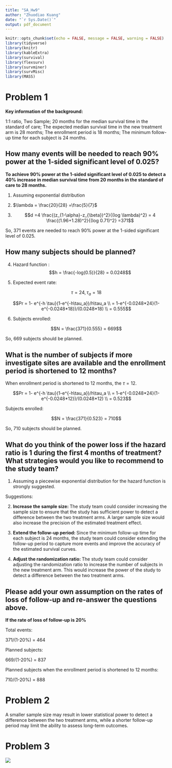 ```yaml
---
title: "SA_Hw9"
author: "Zhuodiao Kuang"
date: "`r Sys.Date()`"
output: pdf_document
---
```





```r
knitr::opts_chunk$set(echo = FALSE, message = FALSE, warning = FALSE)
library(tidyverse)
library(knitr)
library(kableExtra)
library(survival)
library(flexsurv)
library(survminer)
library(survMisc)
library(MASS)
```


# Problem 1

**Key information of the background:**

1:1 ratio, Two Sample; 
20 months for the median survival time in the standard of care;
The expected median survival time in the new treatment arm is 28 months;
The enrollment period is 18 months;
The minimum follow-up time for each subject is 24 months.

## How many events will be needed to reach 90% power at the 1-sided significant level of 0.025?

**To achieve 90% power at the 1-sided significant level of 0.025 to detect a 40% increase in median survival time from 20 months in the standard of care to 28 months.**



1. Assuming exponential distribution

2. $\lambda = \frac{20}{28} =\frac{5}{7}$

3. $$d =4 \frac{(z_{1-\alpha}-z_{\beta})^2}{(log \lambda)^2} = 
4 \frac{(1.96+1.28)^2}{(log 0.71)^2} =371$$

So, 371 events are needed to reach 90% power at the 1-sided significant level of 0.025.

## How many subjects should be planned?

4. Hazard function :
$$h = \frac{-log(0.5)}{28} = 0.0248$$

5. Expected event rate:

$$\tau = 24, \tau_{a} = 18$$

$$Pr = 1- e^{-h \tau}(1-e^{-h\tau_a})/h\tau_a \\ = 1-e^{-0.0248*24}(1-e^{-0.0248*18})/(0.0248*18)  \\ = 0.555$$

6. Subjects enrolled:

$$N = \frac{371}{0.555} = 669$$



So, 669 subjects should be planned.



## What is the number of subjects if more investigate sites are available and the enrollment period is shortened to 12 months?


When enrollment period is shortened to 12 months, the $\tau = 12$.


$$Pr = 1- e^{-h \tau}(1-e^{-h\tau_a})/h\tau_a \\ = 1-e^{-0.0248*24}(1-e^{-0.0248*12})/(0.0248*12)  \\ = 0.523$$

Subjects enrolled:

$$N = \frac{371}{0.523} = 710$$



So, 710 subjects should be planned.


## What do you think of the power loss if the hazard ratio is 1 during the first 4 months of treatment? What strategies would you like to recommend to the study team?

1. Assuming a piecewise exponential distribution for the hazard function is strongly suggested.

Suggestions:

2. **Increase the sample size: **The study team could consider increasing the sample size to ensure that the study has sufficient power to detect a difference between the two treatment arms. A larger sample size would also increase the precision of the estimated treatment effect.

3. **Extend the follow-up period: **Since the minimum follow-up time for each subject is 24 months, the study team could consider extending the follow-up period to capture more events and improve the accuracy of the estimated survival curves.

4. **Adjust the randomization ratio: **The study team could consider adjusting the randomization ratio to increase the number of subjects in the new treatment arm. This would increase the power of the study to detect a difference between the two treatment arms.

## Please add your own assumption on the rates of loss of follow-up and re-answer the questions above.

**If the rate of loss of follow-up is 20%**

Total events:

371/(1-20%) = 464

Planned subjects:

669/(1-20%) = 837

Planned subjects when the enrollment period is shortened to 12 months:

710/(1-20%) = 888


# Problem 2

A smaller sample size may result in lower statistical power to detect a difference between the two treatment arms, while a shorter follow-up period may limit the ability to assess long-term outcomes.


# Problem 3

![](Hw9P3.jpg)

